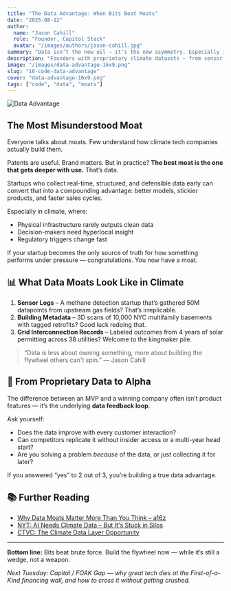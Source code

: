 ```yaml
---
title: "The Data Advantage: When Bits Beat Moats"
date: "2025-08-12"
author:
  name: "Jason Cahill"
  role: "Founder, Capitol Stack"
  avatar: "/images/authors/jason-cahill.jpg"
summary: "Data isn’t the new oil — it’s the new asymmetry. Especially in climate, where unique, structured data sets create compounding advantages."
description: "Founders with proprietary climate datasets — from sensor logs to building meta-data — gain a defensibility edge that’s nearly impossible to replicate. In this post, we explore how bits beat moats."
image: "/images/data-advantage-16x9.png"
slug: "10-code-data-advantage"
cover: "data-advantage-16x9.png"
tags: ["code", "data", "moats"]
---
```


![Data Advantage](/images/data-advantage-16x9.png)

## The Most Misunderstood Moat

Everyone talks about moats. Few understand how climate tech companies actually build them.

Patents are useful. Brand matters. But in practice? **The best moat is the one that gets deeper with use.** That’s data.

Startups who collect real-time, structured, and defensible data early can convert that into a compounding advantage: better models, stickier products, and faster sales cycles.

Especially in climate, where:

- Physical infrastructure rarely outputs clean data
- Decision-makers need hyperlocal insight
- Regulatory triggers change fast

If your startup becomes the only source of truth for how something performs under pressure — congratulations. You now have a moat.

## 📊 What Data Moats Look Like in Climate

1. **Sensor Logs** – A methane detection startup that’s gathered 50M datapoints from upstream gas fields? That’s irreplicable.
2. **Building Metadata** – 3D scans of 10,000 NYC multifamily basements with tagged retrofits? Good luck redoing that.
3. **Grid Interconnection Records** – Labeled outcomes from 4 years of solar permitting across 38 utilities? Welcome to the kingmaker pile.

> “Data is less about owning something, more about building the flywheel others can't spin.” — Jason Cahill

## 🧠 From Proprietary Data to Alpha

The difference between an MVP and a winning company often isn’t product features — it’s the underlying **data feedback loop**.

Ask yourself:

- Does the data improve with every customer interaction?
- Can competitors replicate it without insider access or a multi-year head start?
- Are you solving a problem *because* of the data, or just collecting it for later?

If you answered “yes” to 2 out of 3, you’re building a true data advantage.

## 📚 Further Reading

- [Why Data Moats Matter More Than You Think – a16z](https://a16z.com/2023/05/04/data-network-effects/)
- [NYT: AI Needs Climate Data – But It's Stuck in Silos](https://www.nytimes.com/2024/02/21/climate/ai-climate-change-data.html)
- [CTVC: The Climate Data Layer Opportunity](https://www.ctvc.co/climate-data-layers/)

---

**Bottom line:** Bits beat brute force. Build the flywheel now — while it’s still a wedge, not a weapon.

*Next Tuesday: Capital / FOAK Gap — why great tech dies at the First-of-a-Kind financing wall, and how to cross it without getting crushed.*
